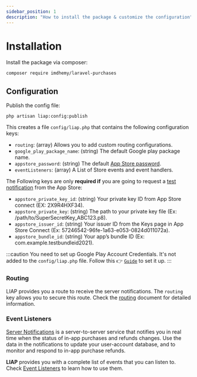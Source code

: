 ```yaml
---
sidebar_position: 1
description: "How to install the package & customize the configuration"
---
```


# Installation

Install the package via composer:

```shell
composer require imdhemy/laravel-purchases
```

## Configuration

Publish the config file:

```shell
php artisan liap:config:publish
```

This creates a file `config/liap.php` that contains the following configuration keys:

- `routing`: (array) Allows you to add custom routing configurations.
- `google_play_package_name`: (string) The default Google play package name.
- `appstore_password`: (string) The default [App Store password](/docs/credentials/app-store).
- `eventListeners`: (array) A List of Store events and event handlers.

The Following keys are only **required if** you are going to request a [test notification](/docs/server-notifications/test-notifications) from the App Store:

- `appstore_private_key_id`: (string) Your private key ID from App Store connect (EX: 2X9R4HXF34).
- `appstore_private_key`: (string) The path to your private key file (Ex: /path/to/SuperSecretKey_ABC123.p8).
- `appstore_issuer_id`: (string) Your issuer ID from the Keys page in App Store Connect (Ex: 57246542-96fe-1a63-e053-0824d011072a).
- `appstore_bundle_id`: (string) Your app’s bundle ID (Ex: com.example.testbundleid2021).

:::caution
You need to set up Google Play Account Credentials. It's not added to the `config/liap.php` file.
Follow this 👉 [`Guide`](/docs/credentials/google-play) to set it up.
:::

### Routing

LIAP provides you a route to receive the server notifications. The `routing`
key allows you to secure this route. Check
the [routing](/docs/get-started/routing) document for detailed information.

### Event Listeners

[Server Notifications](/docs/category/server-notifications) is a
server-to-server service that notifies you in real time when the status of
in-app purchases and refunds changes. Use the data in the notifications to
update your user-account database, and to monitor and respond to in-app
purchase refunds.

**LIAP** provides you with a complete list of events that you can listen to.
Check [Event Listeners](/docs/get-started/event-listeners) to learn how to use them.
